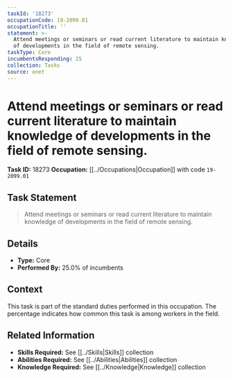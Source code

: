 ```yaml
---
taskId: '18273'
occupationCode: 19-2099.01
occupationTitle: ''
statement: >-
  Attend meetings or seminars or read current literature to maintain knowledge
  of developments in the field of remote sensing.
taskType: Core
incumbentsResponding: 25
collection: Tasks
source: onet
---
```

# Attend meetings or seminars or read current literature to maintain knowledge of developments in the field of remote sensing.

**Task ID:** 18273
**Occupation:** [[../Occupations|Occupation]] with code `19-2099.01`

## Task Statement

> Attend meetings or seminars or read current literature to maintain knowledge of developments in the field of remote sensing.

## Details

- **Type:** Core
- **Performed By:** 25.0% of incumbents

## Context

This task is part of the standard duties performed in this occupation. The percentage indicates how common this task is among workers in the field.

## Related Information

- **Skills Required:** See [[../Skills|Skills]] collection
- **Abilities Required:** See [[../Abilities|Abilities]] collection
- **Knowledge Required:** See [[../Knowledge|Knowledge]] collection
